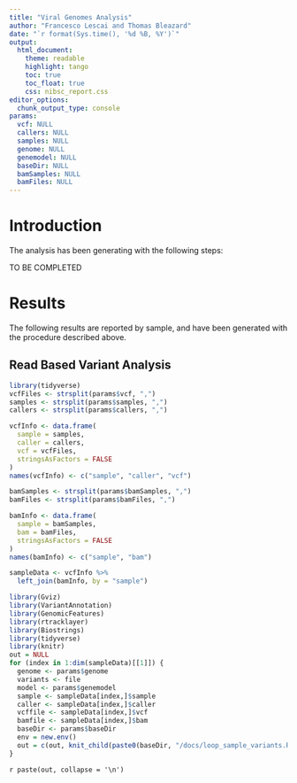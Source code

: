 ---
title: "Viral Genomes Analysis"
author: "Francesco Lescai and Thomas Bleazard"
date: "`r format(Sys.time(), '%d %B, %Y')`"
output:
  html_document:
    theme: readable
    highlight: tango
    toc: true
    toc_float: true
    css: nibsc_report.css
editor_options:
  chunk_output_type: console
params:
  vcf: NULL
  callers: NULL
  samples: NULL
  genome: NULL
  genemodel: NULL
  baseDir: NULL
  bamSamples: NULL
  bamFiles: NULL
---


# Introduction

The analysis has been generating with the following steps:

TO BE COMPLETED

# Results

The following results are reported by sample, and have been generated with the procedure described above.

## Read Based Variant Analysis

```{r parseInput, include=FALSE}
library(tidyverse)
vcfFiles <- strsplit(params$vcf, ",")
samples <- strsplit(params$samples, ",")
callers <- strsplit(params$callers, ",")

vcfInfo <- data.frame(
  sample = samples,
  caller = callers,
  vcf = vcfFiles,
  stringsAsFactors = FALSE
)
names(vcfInfo) <- c("sample", "caller", "vcf")

bamSamples <- strsplit(params$bamSamples, ",")
bamFiles <- strsplit(params$bamFiles, ",")

bamInfo <- data.frame(
  sample = bamSamples,
  bam = bamFiles,
  stringsAsFactors = FALSE
)
names(bamInfo) <- c("sample", "bam")

sampleData <- vcfInfo %>%
  left_join(bamInfo, by = "sample")
```


```{r run-summary-md, include=FALSE}
library(Gviz)
library(VariantAnnotation)
library(GenomicFeatures)
library(rtracklayer)
library(Biostrings)
library(tidyverse)
library(knitr)
out = NULL
for (index in 1:dim(sampleData)[[1]]) {
  genome <- params$genome
  variants <- file
  model <- params$genemodel
  sample <- sampleData[index,]$sample
  caller <- sampleData[index,]$caller
  vcffile <- sampleData[index,]$vcf
  bamfile <- sampleData[index,]$bam
  baseDir <- params$baseDir
  env = new.env()
  out = c(out, knit_child(paste0(baseDir, "/docs/loop_sample_variants.Rmd"), envir=env))
}
```

`r paste(out, collapse = '\n')`
